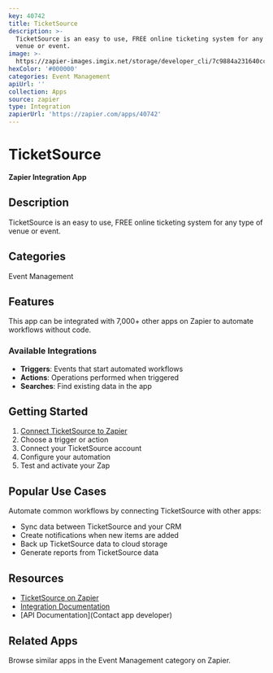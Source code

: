 ```yaml
---
key: 40742
title: TicketSource
description: >-
  TicketSource is an easy to use, FREE online ticketing system for any type of
  venue or event.
image: >-
  https://zapier-images.imgix.net/storage/developer_cli/7c9884a231640cc419866df5566b417a.png?auto=format%2Ccompress&ixlib=python-3.0.0&q=50
hexColor: '#000000'
categories: Event Management
apiUrl: ''
collection: Apps
source: zapier
type: Integration
zapierUrl: 'https://zapier.com/apps/40742'
---
```

# TicketSource

**Zapier Integration App**

## Description

TicketSource is an easy to use, FREE online ticketing system for any type of venue or event.

## Categories

Event Management

## Features

This app can be integrated with 7,000+ other apps on Zapier to automate workflows without code.

### Available Integrations

- **Triggers**: Events that start automated workflows
- **Actions**: Operations performed when triggered
- **Searches**: Find existing data in the app

## Getting Started

1. [Connect TicketSource to Zapier](https://zapier.com/apps/40742)
2. Choose a trigger or action
3. Connect your TicketSource account
4. Configure your automation
5. Test and activate your Zap

## Popular Use Cases

Automate common workflows by connecting TicketSource with other apps:

- Sync data between TicketSource and your CRM
- Create notifications when new items are added
- Back up TicketSource data to cloud storage
- Generate reports from TicketSource data

## Resources

- [TicketSource on Zapier](https://zapier.com/apps/40742)
- [Integration Documentation](https://zapier.com/apps/40742/integrations)
- [API Documentation](Contact app developer)

## Related Apps

Browse similar apps in the Event Management category on Zapier.
